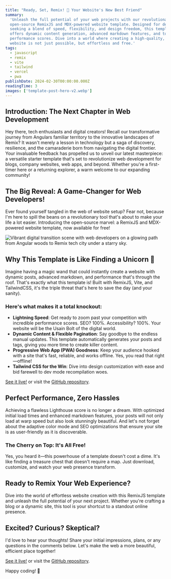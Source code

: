 ```yaml
---
title: "Ready, Set, Remix! 🎉 Your Website's New Best Friend"
summary:
  'Unleash the full potential of your web projects with our revolutionary,
  open-source RemixJS and MDX-powered website template. Designed for developers
  seeking a blend of speed, flexibility, and design freedom, this template
  offers dynamic content generation, advanced markdown features, and top-notch
  performance scores. Dive into a world where creating a high-quality, engaging
  website is not just possible, but effortless and free.'
tags:
  - javascript
  - remix
  - vite
  - tailwind
  - vercel
  - pwa
publishDate: 2024-02-30T00:00:00.000Z
readingTime: 3
images: ['template-post-hero-v2.webp']
---
```


## Introduction: The Next Chapter in Web Development

Hey there, tech enthusiasts and digital creators! Recall our transformative
journey from Angulars familiar territory to the innovative landscapes of Remix?
It wasn't merely a lesson in technology but a saga of discovery, resilience, and
the camaraderie born from navigating the digital frontier. Your invaluable
feedback has propelled us to unveil our latest masterpiece: a versatile starter
template that's set to revolutionize web development for blogs, company
websites, web apps, and beyond. Whether you're a first-timer here or a returning
explorer, a warm welcome to our expanding community!

## The Big Reveal: A Game-Changer for Web Developers!

Ever found yourself tangled in the web of website setup? Fear not, because I'm
here to spill the beans on a revolutionary tool that's about to make your life a
lot easier. Introducing the open-source marvel: a RemixJS and MDX-powered
website template, now available for free!

![Vibrant digital transition scene with web developers on a glowing path from Angular woods to Remix tech city under a starry sky.](template-post-hero-v2.webp)

## Why This Template is Like Finding a Unicorn 🦄

Imagine having a magic wand that could instantly create a website with dynamic
posts, advanced markdown, and performance that's through the roof. That's
exactly what this template is! Built with RemixJS, Vite, and TailwindCSS, it's
the triple threat that's here to save the day (and your sanity).

### Here's what makes it a total knockout:

- **Lightning Speed**: Get ready to zoom past your competition with incredible
  performance scores. SEO? 100%. Accessibility? 100%. Your website will be the
  Usain Bolt of the digital world.
- **Dynamic Content & Flexible Pagination**: Say goodbye to the endless manual
  updates. This template automatically generates your posts and tags, giving you
  more time to create killer content.
- **Progressive Web App (PWA) Goodness**: Keep your audience hooked with a site
  that's fast, reliable, and works offline. Yes, you read that right—offline!
- **Tailwind CSS for the Win**: Dive into design customization with ease and bid
  farewell to dev mode recompilation woes.

[See it live!](https://remix-vite-markdown-pwa.vercel.app/) or visit the
[GitHub repository](https://github.com/benjamincharity/remix-vite-markdown-pwa).

## Perfect Performance, Zero Hassles

Achieving a flawless Lighthouse score is no longer a dream. With optimized
initial load times and enhanced markdown features, your posts will not only load
at warp speed but also look stunningly beautiful. And let's not forget about the
adaptive color mode and SEO optimizations that ensure your site is as
user-friendly as it is discoverable.

### The Cherry on Top: It's All Free!

Yes, you heard it—this powerhouse of a template doesn't cost a dime. It's like
finding a treasure chest that doesn't require a map. Just download, customize,
and watch your web presence transform.

## Ready to Remix Your Web Experience?

Dive into the world of effortless website creation with this RemixJS template
and unleash the full potential of your next project. Whether you're crafting a
blog or a dynamic site, this tool is your shortcut to a standout online
presence.

## Excited? Curious? Skeptical?

I'd love to hear your thoughts! Share your initial impressions, plans, or any
questions in the comments below. Let's make the web a more beautiful, efficient
place together!

[See it live!](https://remix-vite-markdown-pwa.vercel.app/) or visit the
[GitHub repository](https://github.com/benjamincharity/remix-vite-markdown-pwa).

Happy coding! 🚀
